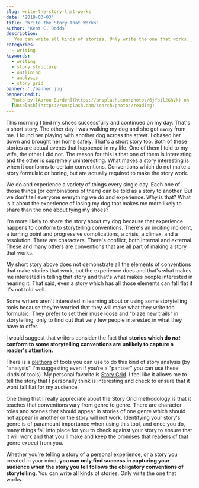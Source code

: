 ```yaml
---
slug: write-the-story-that-works
date: '2019-03-03'
title: 'Write the Story That Works'
author: 'Kent C. Dodds'
description:
  _You can write all kinds of stories. Only write the one that works._
categories:
  - writing
keywords:
  - writing
  - story structure
  - outlining
  - analysis
  - story grid
banner: './banner.jpg'
bannerCredit:
  Photo by [Aaron Burden](https://unsplash.com/photos/6jYoil2GhVk) on
  [Unsplash](https://unsplash.com/search/photos/reading)
---
```


This morning I tied my shoes successfully and continued on my day. That's a
short story. The other day I was walking my dog and she got away from me. I
found her playing with another dog across the street. I chased her down and
brought her home safely. That's a short story too. Both of these stories are
actual events that happened in my life. One of them I told to my wife, the other
I did not. The reason for this is that one of them is interesting and the other
is supremely uninteresting. What makes a story interesting is when it conforms
to certain conventions. Conventions which do not make a story formulaic or
boring, but are actually required to make the story work.

We do and experience a variety of things every single day. Each one of those
things (or combinations of them) can be told as a story to another. But we don't
tell everyone everything we do and experience. Why is that? What is it about the
experience of losing my dog that makes me more likely to share than the one
about tying my shoes?

I'm more likely to share the story about my dog because that experience happens
to conform to storytelling conventions. There's an inciting incident, a turning
point and progressive complications, a crisis, a climax, and a resolution. There
are characters. There's conflict, both internal and external. These and many
others are conventions that are all part of making a story that works.

My short story above does not demonstrate all the elements of conventions that
make stories that work, but the experience does and that's what makes me
interested in telling that story and that's what makes people interested in
hearing it. That said, even a story which has all those elements can fall flat
if it's not told well.

Some writers aren't interested in learning about or using some storytelling
tools because they're worried that they will make what they write too formulaic.
They prefer to set their muse loose and "blaze new trails" in storytelling, only
to find out that very few people interested in what they have to offer.

I would suggest that writers consider the fact that **stories which do _not_
conform to some storytelling conventions are unlikely to capture a reader's
attention.**

There is a [plethora](https://youtu.be/zWld721Wk-Q) of tools you can use to do
this kind of story analysis (by "analysis" I'm suggesting even if you're a
"pantser" you can use these kinds of tools). My personal favorite is
[Story Grid](https://storygrid.com). I feel like it allows me to tell the story
that I personally think is interesting and check to ensure that it wont fall
flat for my audience.

One thing that I really appreciate about the Story Grid methodology is that it
teaches that conventions vary from genre to genre. There are character roles and
scenes that should appear in stories of one genre which should not appear in
another or the story will not work. Identifying your story's genre is of
paramount importance when using this tool, and once you do, many things fall
into place for you to check against your story to ensure that it will work and
that you'll make and keep the promises that readers of that genre expect from
you.

Whether you're telling a story of a personal experience, or a story you created
in your mind, **you can only find success in capturing your audience when the
story you tell follows the obligatory conventions of storytelling.** You can
write all kinds of stories. Only write the one that works.
